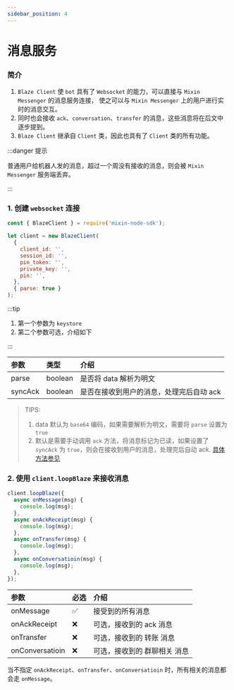 ```yaml
---
sidebar_position: 4
---
```


# 消息服务

### 简介

1. `Blaze Client` 使 `bot` 具有了 `Websocket` 的能力，可以直接与 `Mixin Messenger` 的消息服务连接， 使之可以与 `Mixin Messenger` 上的用户进行实时的消息交互。
2. 同时也会接收 `ack`、`conversation`、`transfer` 的消息，这些消息将在后文中逐步提到。
3. `Blaze Client` 继承自 `Client` 类，因此也具有了 `Client` 类的所有功能。

:::danger 提示

普通用户给机器人发的消息，超过一个周没有接收的消息，则会被 `Mixin Messenger` 服务端丢弃。

:::

### 1. 创建 `websocket` 连接

```js
const { BlazeClient } = require('mixin-node-sdk');

let client = new BlazeClient(
  {
    client_id: '',
    session_id: '',
    pin_token: '',
    private_key: '',
    pin: '',
  },
  { parse: true }
);
```

:::tip

1. 第一个参数为 `keystore`
2. 第二个参数可选，介绍如下

:::

| 参数    | 类型    | 介绍                                     |
| :------ | :------ | :--------------------------------------- |
| parse   | boolean | 是否将 data 解析为明文                   |
| syncAck | boolean | 是否在接收到用户的消息，处理完后自动 ack |

> TIPS:
>
> 1. data 默认为 `base64` 编码，如果需要解析为明文，需要将 `parse` 设置为 `true`
> 2. 默认是需要手动调用 `ack` 方法，将消息标记为已读，如果设置了 `syncAck` 为 `true`，则会在接收到用户的消息，处理完后自动 ack. [具体方法参见](/docs/server/client/message#16-发送-ack-消息)

### 2. 使用 `client.loopBlaze` 来接收消息

```js
client.loopBlaze({
  async onMessage(msg) {
    console.log(msg);
  },
  async onAckReceipt(msg) {
    console.log(msg);
  },
  async onTransfer(msg) {
    console.log(msg);
  },
  async onConversatioin(msg) {
    console.log(msg);
  },
});
```

| 参数            | 必选 | 介绍                         |
| :-------------- | :--- | :--------------------------- |
| onMessage       | ✅   | 接受到的所有消息             |
| onAckReceipt    | ❌   | 可选，接收到的 ack 消息      |
| onTransfer      | ❌   | 可选，接收到的 转账 消息     |
| onConversatioin | ❌   | 可选，接收到的 群聊相关 消息 |

当不指定 `onAckReceipt`、`onTransfer`、`onConversatioin` 时，所有相关的消息都会走 `onMessage`。
